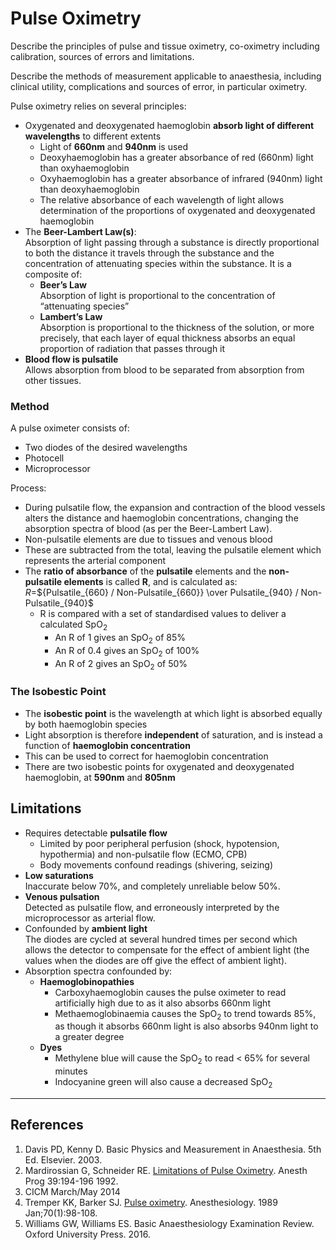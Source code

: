# Pulse Oximetry

:::CICM
Describe the principles of pulse and tissue oximetry, co-oximetry including calibration, sources of errors and limitations.
:::

:::ANZCA
Describe the methods of measurement applicable to anaesthesia, including clinical utility, complications and sources of error, in particular oximetry.
:::

Pulse oximetry relies on several principles:

* Oxygenated and deoxygenated haemoglobin **absorb light of different wavelengths** to different extents
    * Light of **660nm** and **940nm** is used
    * Deoxyhaemoglobin has a greater absorbance of red (660nm) light than oxyhaemoglobin
    * Oxyhaemoglobin has a greater absorbance of infrared (940nm) light than deoxyhaemoglobin
    * The relative absorbance of each wavelength of light allows determination of the proportions of oxygenated and deoxygenated haemoglobin
* The **Beer-Lambert Law(s)**:\
Absorption of light passing through a substance is directly proportional to both the distance it travels through the substance and the concentration of attenuating species within the substance. It is a composite of:
  * **Beer's Law**\
  Absorption of light is proportional to the concentration of "attenuating species"
  * **Lambert's Law**\
  Absorption is proportional to the thickness of the solution, or more precisely, that each layer of equal thickness absorbs an equal proportion of radiation that passes through it
* **Blood flow is pulsatile**\
Allows absorption from blood to be separated from absorption from other tissues.


### Method

A pulse oximeter consists of:

* Two diodes of the desired wavelengths
* Photocell
* Microprocessor


Process:

* During pulsatile flow, the expansion and contraction of the blood vessels alters the distance and haemoglobin concentrations, changing the absorption spectra of blood (as per the Beer-Lambert Law).
* Non-pulsatile elements are due to tissues and venous blood
* These are subtracted from the total, leaving the pulsatile element which represents the arterial component
* The **ratio of absorbance** of the **pulsatile** elements and the **non-pulsatile elements** is called **R**, and is calculated as:\
$R =$${Pulsatile_{660} / Non-Pulsatile_{660}} \over Pulsatile_{940} / Non-Pulsatile_{940}$
  * R is compared with a set of standardised values to deliver a calculated SpO~2~
    * An R of 1 gives an SpO~2~ of 85%
    * An R of 0.4 gives an SpO~2~ of 100%
    * An R of 2 gives an SpO~2~ of 50%

### The Isobestic Point

* The **isobestic point** is the wavelength at which light is absorbed equally by both haemoglobin species
* Light absorption is therefore **independent** of saturation, and is instead a function of **haemoglobin concentration**
* This can be used to correct for haemoglobin concentration
* There are two isobestic points for oxygenated and deoxygenated haemoglobin, at **590nm** and **805nm**


## Limitations

* Requires detectable **pulsatile flow**
    * Limited by poor peripheral perfusion (shock, hypotension, hypothermia) and non-pulsatile flow (ECMO, CPB)
    * Body movements confound readings (shivering, seizing)
* **Low saturations**\
Inaccurate below 70%, and completely unreliable below 50%.
* **Venous pulsation**\
Detected as pulsatile flow, and erroneously interpreted by the microprocessor as arterial flow.
* Confounded by **ambient light**\
The diodes are cycled at several hundred times per second which allows the detector to compensate for the effect of ambient light (the values when the diodes are off give the effect of ambient light).
* Absorption spectra confounded by:
    * **Haemoglobinopathies**
        * Carboxyhaemoglobin causes the pulse oximeter to read artificially high due to as it also absorbs 660nm light
        * Methaemoglobinaemia causes the SpO~2~ to trend towards 85%, as though it absorbs 660nm light is also absorbs 940nm light to a greater degree
    * **Dyes**
        * Methylene blue will cause the SpO~2~ to read < 65% for several minutes
        * Indocyanine green will also cause a decreased SpO~2~

---

## References

1. Davis PD, Kenny D. Basic Physics and Measurement in Anaesthesia. 5th Ed. Elsevier. 2003.
2. Mardirossian G, Schneider RE. [Limitations of Pulse Oximetry](http://www.ncbi.nlm.nih.gov/pmc/articles/PMC2148612/pdf/anesthprog00255-0016.pdf). Anesth Prog 39:194-196 1992.
3. CICM March/May 2014
4. Tremper KK, Barker SJ. [Pulse oximetry](https://www.ncbi.nlm.nih.gov/pubmed/2643368). Anesthesiology. 1989 Jan;70(1):98-108.
5. Williams GW, Williams ES. Basic Anaesthesiology Examination Review. Oxford University Press. 2016.